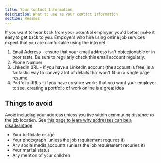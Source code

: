 ```yaml
---
title: Your Contact Information
description: What to use as your contact information
section: Resumes
---
```


If you want to hear back from your potential employer, you'd better make it easy to get back to you. Employers who hire using online job services expect that you are comfortable using the internet. 

1. Email Address - ensure that your email address isn't objectionable or in poor taste. Be sure to regularly check this email account regularly.
2. Phone Number 
3. LinkedIn URL - if you have a LinkedIn account (the account is free) is a fantastic way to convey a lot of details that won't fit on a single page resume.  
4. Portfolio URLs - if you have creative works that you want your employer to see, creating a portfolio of work online is a great idea

## Things to avoid

Avoid including your address unless you live within commuting distance to the job location. See [this page to learn why addresses can be a disadvantage](/resume/tips/address-not-recommended)

* Your birthdate or age
* Your photograph (unless the job requirement requires it)
* Any social media accounts (unless the job requirement requries it)
* Your marital status
* Any mention of your children

<BackButton client:idle />